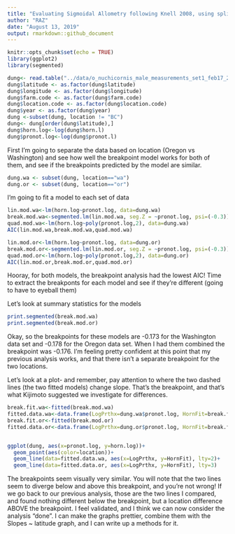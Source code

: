 ```yaml
---
title: "Evaluating Sigmoidal Allometry following Knell 2008, using split breakpoints suggested by Kijimoto"
author: "RAZ"
date: "August 13, 2019"
output: rmarkdown::github_document
---
```


```r
knitr::opts_chunk$set(echo = TRUE)
library(ggplot2)
library(segmented)
```

```r
dung<- read.table("../data/o_nuchicornis_male_measurements_set1_feb17_2016.csv", header= TRUE , sep= ",")
dung$latitude <- as.factor(dung$latitude)
dung$longitude <- as.factor(dung$longitude)
dung$farm.code <- as.factor(dung$farm.code)
dung$location.code <- as.factor(dung$location.code)
dung$year <- as.factor(dung$year)
dung <-subset(dung, location != "BC")
dung<- dung[order(dung$latitude),]
dung$horn.log<-log(dung$horn.l)
dung$pronot.log<-log(dung$pronot.l)
```

First I'm going to separate the data based on location (Oregon vs Washington) and see how well the breakpoint model works for both of them, and see if the breakpoints predicted by the model are similar. 

```r
dung.wa <- subset(dung, location=="wa")
dung.or <- subset(dung, location=="or")
```

I'm going to fit a model to each set of data

```r
lin.mod.wa<-lm(horn.log~pronot.log, data=dung.wa)
break.mod.wa<-segmented.lm(lin.mod.wa, seg.Z = ~pronot.log, psi=(-0.3))
quad.mod.wa<-lm(horn.log~poly(pronot.log,2), data=dung.wa)
AIC(lin.mod.wa,break.mod.wa,quad.mod.wa)

lin.mod.or<-lm(horn.log~pronot.log, data=dung.or)
break.mod.or<-segmented.lm(lin.mod.or, seg.Z = ~pronot.log, psi=(-0.3))
quad.mod.or<-lm(horn.log~poly(pronot.log,2), data=dung.or)
AIC(lin.mod.or,break.mod.or,quad.mod.or)
```

Hooray, for both models, the breakpoint analysis had the lowest AIC!
Time to extract the breakponts for each model and see if they're different (going to have to eyeball them)

Let's look at summary statistics for the models
```r
print.segmented(break.mod.wa)
print.segmented(break.mod.or)
```

Okay, so the breakpoints for these models are -0.173 for the Washington data set and -0.178 for the Oregon data set. When I had them combined the breakpoint was -0.176. I'm feeling pretty confident at this point that my previous analysis works, and that there isn't a separate breakpoint for the two locations. 

Let's look at a plot- and remember, pay attention to where the two dashed lines (the two fitted models) change slope. That's the breakpoint, and that's what Kijimoto suggested we investigate for differences. 


```r
break.fit.wa<-fitted(break.mod.wa)
fitted.data.wa<-data.frame(LogPrthx=dung.wa$pronot.log, HornFit=break.fit.wa)
break.fit.or<-fitted(break.mod.or)
fitted.data.or<-data.frame(LogPrthx=dung.or$pronot.log, HornFit=break.fit.or)


ggplot(dung, aes(x=pronot.log, y=horn.log))+
  geom_point(aes(color=location))+
  geom_line(data=fitted.data.wa, aes(x=LogPrthx, y=HornFit), lty=2)+
  geom_line(data=fitted.data.or, aes(x=LogPrthx, y=HornFit), lty=3)


```

The breakpoints seem visually very similar. You will note that the two lines seem to diverge below and above this breakpoint, and you're not wrong! If we go back to our previous analysis, those are the two lines I compared, and found nothing different below the breakpoint, but a location difference ABOVE the breakpoint. I feel validated, and I think we can now consider the analysis "done". I can make the graphs prettier, combine them with the Slopes ~ latitude graph, and I can write up a methods for it. 
